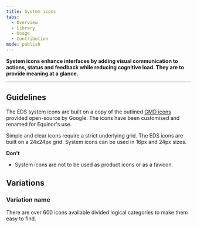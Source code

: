 ```yaml
---
title: System icons
tabs:
  - Overview
  - Library
  - Usage
  - Contribution
mode: publish
---
```



**System icons enhance interfaces by adding visual communication to actions, status and feedback while reducing cognitive load. They are to provide meaning at a glance.**
<!--One to two sentences as an introduction to the component-->

***

## Guidelines
<!--List how to use it, sizes, widths, grid interactions, color allowances -->

The EDS system icons are built on a copy of the outlined [GMD icons](https://material.io/tools/icons/?style=round "Google Material Design Rounded Icons") provided open-source by Google. The icons have been customised and renamed for Equinor's use. 

Simple and clear icons require a strict underlying grid. The EDS icons are built on a 24x24px grid. System icons can be used in 16px and 24px sizes. 


**Don't**
<!--Bullet point list if needed -->

* System icons are not to be used as product icons or as a favicon. 


## Variations 


### Variation name
<!--One ### heading per frame in Figma, explaining each component in that frame. One 'content' section per variation if needed -->


There are over 600 icons available divided logical categories to make them easy to find.   


<Embed url="https://www.figma.com/file/BQjYMxdSdgRkdhKTDDU7L4KU/Assets?node-id=2%3A3" />
